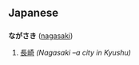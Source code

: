 == Japanese ==
=== {{Furigana}} ===
'''ながさき''' ([[nagasaki]])

# [[長崎]] ''(Nagasaki &ndash;a city in Kyushu)''
